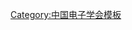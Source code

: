 {{Navbox
| name   = 中国电子学会第三届理事会
| title  = [[中国电子学会]]第三届理事会
| above  = 1983年－1988年
| bodyclass = hlist
| group1 = 理事长
| list1  = [[孙俊人]]
| group2 = 副理事长
| list2  = 
* [[魏鸣一]]
* [[卢克勤]]
* [[蒋士騛]]
* [[李志堅 (電子學家)|李志坚]]
* [[李力|李　力]]
* [[谢高觉]]
| group3 = 秘书长
| list3  = [[边拱|边　拱]]
| group4 = 
| list4  = 
| group5 = 
| list5  = 
| group6 = 
| list6  = 
}}<noinclude>
{{collapsible option}}
[[Category:中国电子学会模板]]
</noinclude>